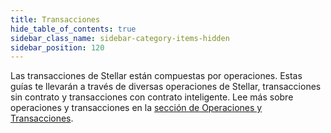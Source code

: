 ```yaml
---
title: Transacciones
hide_table_of_contents: true
sidebar_class_name: sidebar-category-items-hidden
sidebar_position: 120
---
```


Las transacciones de Stellar están compuestas por operaciones. Estas guías te llevarán a través de diversas operaciones de Stellar, transacciones sin contrato y transacciones con contrato inteligente. Lee más sobre operaciones y transacciones en la [sección de Operaciones y Transacciones](../../../learn/fundamentals/transactions/README.mdx).
